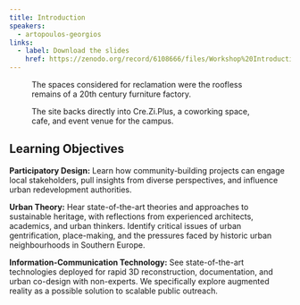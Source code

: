 ```yaml
---
title: Introduction
speakers:
  - artopoulos-georgios
links:
  - label: Download the slides
    href: https://zenodo.org/record/6108666/files/Workshop%20Introduction_GArtopoulos.pdf?download=1
---
```

<Figure src="images/site-1.png">
The spaces considered for reclamation were the roofless remains of a 20th century furniture factory.
</Figure>

<Figure src="images/site2.png">
The site backs directly into Cre.Zi.Plus, a coworking space, cafe, and event venue for the campus.
</Figure>

## Learning Objectives

**Participatory Design:** Learn how community-building projects can engage local stakeholders, pull insights from diverse perspectives, and influence urban redevelopment authorities.

**Urban Theory:** Hear state-of-the-art theories and approaches to sustainable heritage, with reflections from experienced architects, academics, and urban thinkers. Identify critical issues of urban gentrification, place-making, and the pressures faced by historic urban neighbourhoods in Southern Europe.

**Information-Communication Technology:** See state-of-the-art technologies deployed for rapid 3D reconstruction, documentation, and urban co-design with non-experts. We specifically explore augmented reality as a possible solution to scalable public outreach.
